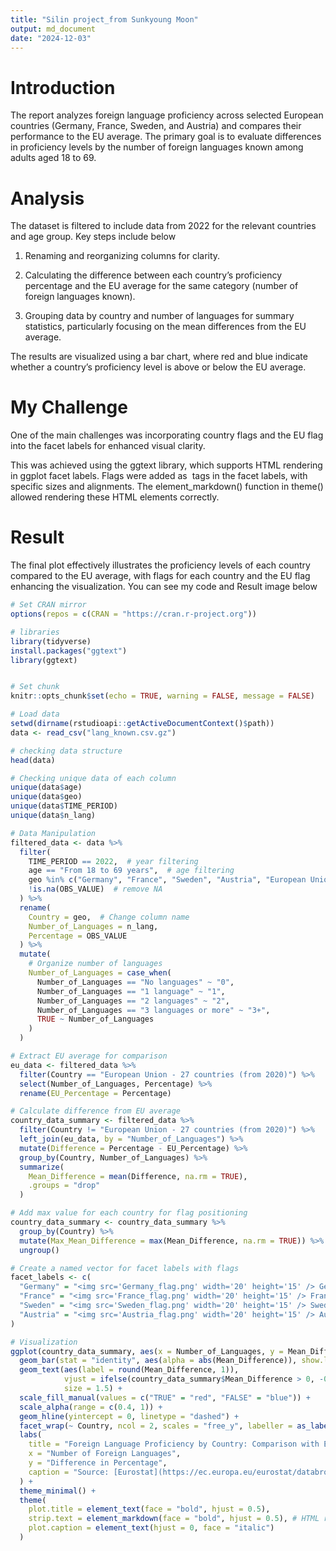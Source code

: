 ```yaml
---
title: "Silin project_from Sunkyoung Moon"
output: md_document
date: "2024-12-03"
---
```


# Introduction

The report analyzes foreign language proficiency across selected European countries (Germany, France, Sweden, and Austria) and compares their performance to the EU average. The primary goal is to evaluate differences in proficiency levels by the number of foreign languages known among adults aged 18 to 69.

# Analysis

The dataset is filtered to include data from 2022 for the relevant countries and age group. Key steps include below

1) Renaming and reorganizing columns for clarity.

2) Calculating the difference between each country's proficiency percentage and the EU average for the same category (number of foreign languages known).

3) Grouping data by country and number of languages for summary statistics, particularly focusing on the mean differences from the EU average.

The results are visualized using a bar chart, where red and blue indicate whether a country's proficiency level is above or below the EU average.

# My Challenge

One of the main challenges was incorporating country flags and the EU flag into the facet labels for enhanced visual clarity.

This was achieved using the ggtext library, which supports HTML rendering in ggplot facet labels. Flags were added as <img> tags in the facet labels, with specific sizes and alignments. The element_markdown() function in theme() allowed rendering these HTML elements correctly.

# Result
The final plot effectively illustrates the proficiency levels of each country compared to the EU average, with flags for each country and the EU flag enhancing the visualization. You can see my code and Result image below 


```r

# Set CRAN mirror
options(repos = c(CRAN = "https://cran.r-project.org"))

# libraries
library(tidyverse)
install.packages("ggtext")
library(ggtext)


# Set chunk
knitr::opts_chunk$set(echo = TRUE, warning = FALSE, message = FALSE)

# Load data
setwd(dirname(rstudioapi::getActiveDocumentContext()$path))
data <- read_csv("lang_known.csv.gz")

# checking data structure
head(data)

# Checking unique data of each column
unique(data$age)          
unique(data$geo)          
unique(data$TIME_PERIOD)  
unique(data$n_lang)

# Data Manipulation
filtered_data <- data %>%
  filter(
    TIME_PERIOD == 2022,  # year filtering
    age == "From 18 to 69 years",  # age filtering
    geo %in% c("Germany", "France", "Sweden", "Austria", "European Union - 27 countries (from 2020)"), # Include EU average for comparison
    !is.na(OBS_VALUE)  # remove NA
  ) %>%
  rename(
    Country = geo,  # Change column name
    Number_of_Languages = n_lang,  
    Percentage = OBS_VALUE  
  ) %>%
  mutate(
    # Organize number of languages
    Number_of_Languages = case_when(
      Number_of_Languages == "No languages" ~ "0",
      Number_of_Languages == "1 language" ~ "1",
      Number_of_Languages == "2 languages" ~ "2",
      Number_of_Languages == "3 languages or more" ~ "3+",
      TRUE ~ Number_of_Languages
    )
  )

# Extract EU average for comparison
eu_data <- filtered_data %>%
  filter(Country == "European Union - 27 countries (from 2020)") %>%
  select(Number_of_Languages, Percentage) %>%
  rename(EU_Percentage = Percentage)

# Calculate difference from EU average
country_data_summary <- filtered_data %>%
  filter(Country != "European Union - 27 countries (from 2020)") %>%
  left_join(eu_data, by = "Number_of_Languages") %>%
  mutate(Difference = Percentage - EU_Percentage) %>%
  group_by(Country, Number_of_Languages) %>%
  summarize(
    Mean_Difference = mean(Difference, na.rm = TRUE),
    .groups = "drop"
  )

# Add max value for each country for flag positioning
country_data_summary <- country_data_summary %>%
  group_by(Country) %>%
  mutate(Max_Mean_Difference = max(Mean_Difference, na.rm = TRUE)) %>%
  ungroup()

# Create a named vector for facet labels with flags
facet_labels <- c(
  "Germany" = "<img src='Germany_flag.png' width='20' height='15' /> Germany - <img src='EU_flag.png' width='20' height='15' />",
  "France" = "<img src='France_flag.png' width='20' height='15' /> France - <img src='EU_flag.png' width='20' height='15' />",
  "Sweden" = "<img src='Sweden_flag.png' width='20' height='15' /> Sweden - <img src='EU_flag.png' width='20' height='15' />",
  "Austria" = "<img src='Austria_flag.png' width='20' height='15' /> Austria - <img src='EU_flag.png' width='20' height='15' />"
)

# Visualization
ggplot(country_data_summary, aes(x = Number_of_Languages, y = Mean_Difference, fill = Mean_Difference > 0)) +
  geom_bar(stat = "identity", aes(alpha = abs(Mean_Difference)), show.legend = FALSE) +
  geom_text(aes(label = round(Mean_Difference, 1)), 
            vjust = ifelse(country_data_summary$Mean_Difference > 0, -0.5, 1.5),
            size = 1.5) + 
  scale_fill_manual(values = c("TRUE" = "red", "FALSE" = "blue")) +
  scale_alpha(range = c(0.4, 1)) +
  geom_hline(yintercept = 0, linetype = "dashed") +
  facet_wrap(~ Country, ncol = 2, scales = "free_y", labeller = as_labeller(facet_labels)) +
  labs(
    title = "Foreign Language Proficiency by Country: Comparison with EU Average",
    x = "Number of Foreign Languages",
    y = "Difference in Percentage",
    caption = "Source: [Eurostat](https://ec.europa.eu/eurostat/databrowser/view/edat_aes_l23/default/table?lang=en&category=educ.educ_lang.educ_lang_00.edat_aes_l2)"
  ) +
  theme_minimal() +
  theme(
    plot.title = element_text(face = "bold", hjust = 0.5),
    strip.text = element_markdown(face = "bold", hjust = 0.5), # HTML rendering in facet labels
    plot.caption = element_text(hjust = 0, face = "italic")
  )



```

